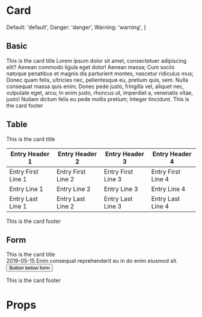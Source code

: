 

# Card

<Meta title="Design system/Card" component={Panel} />

  Default: 'default',
  Danger: 'danger',
  Warning: 'warning',
}

## Basic

<Preview>
  <Story name="Basic">
    <Panel bsStyle={radios('Variant', bsStyleOptions, 'default', 'variant')}>
      <Panel.Heading>
        <Panel.Title>This is the card title</Panel.Title>
      </Panel.Heading>
      <Panel.Body>
        Lorem ipsum dolor sit amet, consectetuer adipiscing elit? Aenean commodo
        ligula eget dolor! Aenean massa; Cum sociis natoque penatibus et magnis
        dis parturient montes, nascetur ridiculus mus; Donec quam felis,
        ultricies nec, pellentesque eu, pretium quis, sem. Nulla consequat massa
        quis enim; Donec pede justo, fringilla vel, aliquet nec, vulputate eget,
        arcu; In enim justo, rhoncus ut, imperdiet a, venenatis vitae, justo!
        Nullam dictum felis eu pede mollis pretium; Integer tincidunt.
      </Panel.Body>
      <Panel.Footer>This is the card footer</Panel.Footer>
    </Panel>
  </Story>
</Preview>

## Table

<Preview>
  <Story name="Table">
    <Panel bsStyle={radios('Variant', bsStyleOptions, 'default', 'variant')}>
      <Panel.Heading>
        <Panel.Title>This is the card title</Panel.Title>
      </Panel.Heading>
      <Table>
        <thead>
          <tr>
            <th>Entry Header 1</th>
            <th>Entry Header 2</th>
            <th>Entry Header 3</th>
            <th>Entry Header 4</th>
          </tr>
        </thead>
        <tbody>
          <tr>
            <td>Entry First Line 1</td>
            <td>Entry First Line 2</td>
            <td>Entry First Line 3</td>
            <td>Entry First Line 4</td>
          </tr>
          <tr>
            <td>Entry Line 1</td>
            <td>Entry Line 2</td>
            <td>Entry Line 3</td>
            <td>Entry Line 4</td>
          </tr>
          <tr>
            <td>Entry Last Line 1</td>
            <td>Entry Last Line 2</td>
            <td>Entry Last Line 3</td>
            <td>Entry Last Line 4</td>
          </tr>
        </tbody>
      </Table>
      <Panel.Footer>This is the card footer</Panel.Footer>
    </Panel>
  </Story>
</Preview>

## Form

<Preview>
  <Story name="Form">
    <Panel bsStyle={radios('Variant', bsStyleOptions, 'default', 'variant')}>
      <Panel.Heading>
        <Panel.Title>This is the card title</Panel.Title>
      </Panel.Heading>
      <Form>
        <FormGroup label="Created">2019-05-15</FormGroup>
        <FormGroup label="Stuff">
          Enim consequat reprehenderit eu in do enim eiusmod sit.
        </FormGroup>
        <Panel.Body>
          <Button>Button below form</Button>
        </Panel.Body>
      </Form>
      <Panel.Footer>This is the card footer</Panel.Footer>
    </Panel>
  </Story>
</Preview>

# Props

<Props of={Panel} />
